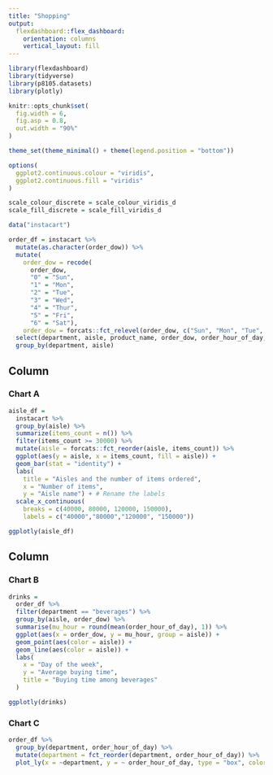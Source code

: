 ```yaml
---
title: "Shopping"
output: 
  flexdashboard::flex_dashboard:
    orientation: columns
    vertical_layout: fill
---
```


```r
library(flexdashboard)
library(tidyverse)
library(p8105.datasets)
library(plotly)

knitr::opts_chunk$set(
  fig.width = 6,
  fig.asp = 0.8,
  out.width = "90%"
)

theme_set(theme_minimal() + theme(legend.position = "bottom"))

options(
  ggplot2.continuous.colour = "viridis",
  ggplot2.continuous.fill = "viridis"
)

scale_colour_discrete = scale_colour_viridis_d
scale_fill_discrete = scale_fill_viridis_d
```

```r
data("instacart")

order_df = instacart %>% 
  mutate(as.character(order_dow)) %>% 
  mutate(
    order_dow = recode(
      order_dow,
      "0" = "Sun",
      "1" = "Mon",
      "2" = "Tue",
      "3" = "Wed",
      "4" = "Thur",
      "5" = "Fri",
      "6" = "Sat"),
    order_dow = forcats::fct_relevel(order_dow, c("Sun", "Mon", "Tue", "Wed", "Thur", "Fri", "Sat"))) %>% 
  select(department, aisle, product_name, order_dow, order_hour_of_day, days_since_prior_order, order_id) %>% 
  group_by(department, aisle)
```

Column {data-width=650}
-----------------------------------------------------------------------

### Chart A

```r
aisle_df = 
  instacart %>% 
  group_by(aisle) %>% 
  summarize(items_count = n()) %>% 
  filter(items_count >= 30000) %>% 
  mutate(aisle = forcats::fct_reorder(aisle, items_count)) %>% 
  ggplot(aes(y = aisle, x = items_count, fill = aisle)) +
  geom_bar(stat = "identity") +
  labs(
    title = "Aisles and the number of items ordered",
    x = "Number of items",
    y = "Aisle name") + # Rename the labels
  scale_x_continuous(
    breaks = c(40000, 80000, 120000, 150000),
    labels = c("40000","80000","120000", "150000"))

ggplotly(aisle_df)
```

Column {data-width=350}
-----------------------------------------------------------------------

### Chart B

```r
drinks =
  order_df %>% 
  filter(department == "beverages") %>% 
  group_by(aisle, order_dow) %>% 
  summarise(mu_hour = round(mean(order_hour_of_day), 1)) %>% 
  ggplot(aes(x = order_dow, y = mu_hour, group = aisle)) + 
  geom_point(aes(color = aisle)) +
  geom_line(aes(color = aisle)) +
  labs(
    x = "Day of the week",
    y = "Average buying time",
    title = "Buying time among beverages"
  )

ggplotly(drinks)
```

### Chart C

```r
order_df %>% 
  group_by(department, order_hour_of_day) %>% 
  mutate(department = fct_reorder(department, order_hour_of_day)) %>%
  plot_ly(x = ~department, y = ~ order_hour_of_day, type = "box", color = ~ department, colors = "viridis")
```
